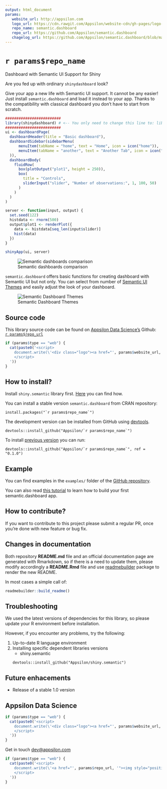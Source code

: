 ```yaml
---
output: html_document
params:
   website_url: http://appsilon.com
   logo_url: https://cdn.rawgit.com/Appsilon/website-cdn/gh-pages/logo-white.png
   repo_name: semantic.dashboard
   repo_url: https://github.com/Appsilon/semantic.dashboard
   chagelog_url: https://github.com/Appsilon/semantic.dashboard/blob/master/CHANGELOG.md
---
```


<link href="http://fonts.googleapis.com/css?family=Maven+Pro:400,700|Inconsolata" rel="stylesheet" type="text/css">
<link href='docs/style.css' rel='stylesheet' type='text/css'>

`r params$repo_name`
===========

<div class="subheader">Dashboard with Semantic UI Support for Shiny</div>

<div class="section level2">

Are you fed up with ordinary `shinydashboard` look?

Give your app a new life with Semantic UI support. It cannot be any easier! Just install `semantic.dashboard` and load it instead to your app. Thanks to the compatibility with classical dashboard you don't have to start from scratch.

```r
#########################
library(shinydashboard) # <-- You only need to change this line to: library(semantic.dashboard)
#########################
ui <- dashboardPage(
  dashboardHeader(title = "Basic dashboard"),
  dashboardSidebar(sidebarMenu(
      menuItem(tabName = "home", text = "Home", icon = icon("home")),
      menuItem(tabName = "another", text = "Another Tab", icon = icon("heart"))
  )),
  dashboardBody(
    fluidRow(
      box(plotOutput("plot1", height = 250)),
      box(
        title = "Controls",
        sliderInput("slider", "Number of observations:", 1, 100, 50)
      )
    )
  )
)

server <- function(input, output) {
  set.seed(122)
  histdata <- rnorm(500)
  output$plot1 <- renderPlot({
    data <- histdata[seq_len(input$slider)]
    hist(data)
  })
}

shinyApp(ui, server)

```
![Semantic dashboards comparison](inst/compare.png)

`semantic.dashboard` offers basic functions for creating dashboard with Semantic UI but not only. You can select from number of [Semantic UI Themes](http://semantic-ui-forest.com/themes/) and easily adjust the look of your dashboard.


![Semantic Dashboard Themes](inst/themes.png)

<!-- Live demo link below -->
<!--<p style="text-align: center; font-size: x-large;">
<a href="`r params$demo_url`">Live demo</a>
</p> -->

</div>

Source code {.darkslide}
-----------

This library source code can be found on [Appsilon Data Science's](`r params$website_url`) Github:
<br>
[`r params$repo_url`](`r params$repo_url`)

```r
if (params$type == "web") {
  cat(paste0('<script>
    document.write(\'<div class="logo"><a href="', params$website_url, '"><img alt="Appsilon Data Science" src="', params$logo_url, '"/></a></div>\')
    </script>
  '))
}
```

How to install?
---------------

Install `shiny.semantic` library first. [Here](https://github.com/Appsilon/shiny.semantic) you can find how.

You can install a stable version `semantic.dashboard` from CRAN repository:

```
install.packages("`r params$repo_name`")
```


The development version can be installed from GitHub using [devtools](https://github.com/hadley/devtools).
```
devtools::install_github("Appsilon/`r params$repo_name`")
```

To install [previous version](`r params$changelog_url`) you can run:
```
devtools::install_github("Appsilon/`r params$repo_name`", ref = "0.1.0")
```

Example {.darkorange}
-------

You can find examples in the `examples/` folder of the [GitHub repository](https://github.com/Appsilon/semantic.dashboard).

You can also read [this tutorial](https://appsilon.com/blog/rstats/2018/06/11/dashboard-tutorial.html) to learn how to build your first semantic.dashboard app.


How to contribute?
-----------------
If you want to contribute to this project please submit a regular PR, once you're done with new feature or bug fix.<br>

## Changes in documentation

Both repository **README.md** file and an official documentation page are generated with Rmarkdown, so if there is a need to update them, please modify accordingly a **README.Rmd** file  and use [readmebuilder](https://github.com/Appsilon/readmebuilder) package to render the new README.

In most cases a simple call of: 

```r
readmebuilder::build_readme()
```

Troubleshooting {.darkslide}
-----------------
We used the latest versions of dependencies for this library, so please update your R environment before installation.

However, if you encounter any problems, try the following:

1. Up-to-date R language environment
2. Installing specific dependent libraries versions
    * shiny.semantic
    ```
    devtools::install_github("Appsilon/shiny.semantic")
    ```


Future enhacements
------------------
* Release of a stable 1.0 version

Appsilon Data Science {.footer}
------------------

```r
if (params$type == "web") {
  cat(paste0('<script>
    document.write(\'<div class="logo"><a href="', params$website_url, '"><img alt="Appsilon Data Science" src="', params$logo_url, '" /></a></div><div class="subheader"> We Provide End-to-End Data Science Solutions </div>  \');
    </script>
  '))
}
```

Get in touch [dev@appsilon.com](dev@appsilon.com)

```r
if (params$type == "web") {
  cat(paste0('<script>
    document.write(\'<a href="', params$repo_url, '"><img style="position: absolute; margin: 0; top: 0; right: 0; border: 0;" src="https://camo.githubusercontent.com/38ef81f8aca64bb9a64448d0d70f1308ef5341ab/68747470733a2f2f73332e616d617a6f6e6177732e636f6d2f6769746875622f726962626f6e732f666f726b6d655f72696768745f6461726b626c75655f3132313632312e706e67" alt="Fork me on GitHub" data-canonical-src="https://s3.amazonaws.com/github/ribbons/forkme_right_darkblue_121621.png"></a>\');
    </script>
  '))
}
```
